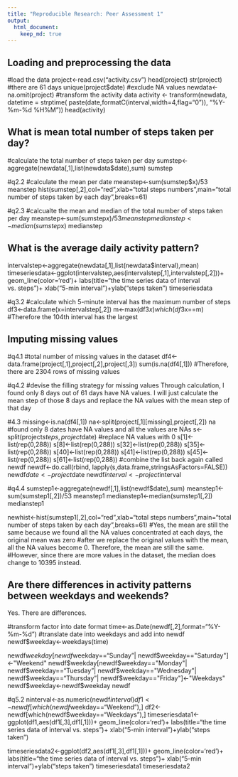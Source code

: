```yaml
---
title: "Reproducible Research: Peer Assessment 1"
output: 
  html_document:
    keep_md: true
---
```



## Loading and preprocessing the data
#load the data
project<-read.csv("activity.csv")
head(project)
str(project)
#there are 61 days
unique(project$date) 
#exclude NA values
newdata<-na.omit(project)
#transform the activity data
activity <- transform(newdata, 
                      datetime = strptime( paste(date,formatC(interval,width=4,flag="0")), "%Y-%m-%d %H%M"))
head(activity)  


## What is mean total number of steps taken per day?

#calculate the total number of steps taken per day
sumstep<-aggregate(newdata[,1],list(newdata$date),sum)
sumstep

#q2.2
#calculate the mean per date
meanstep<-sum(sumstep$x)/53
meanstep
hist(sumstep[,2],col="red",xlab="total steps numbers",main="total number of steps taken by each day",breaks=61)

#q2.3
#calcualte the mean and median of the total number of steps taken per day
meanstep<-sum(sumstep$x)/53
meanstep
medianstep<-median(sumstep$x)
medianstep


## What is the average daily activity pattern?
intervalstep<-aggregate(newdata[,1],list(newdata$interval),mean)
timeseriesdata<-ggplot(intervalstep,aes(intervalstep[,1],intervalstep[,2]))+
  geom_line(color='red')+
  labs(title="the time series data of interval vs. steps")+
  xlab("5-min interval")+ylab("steps taken")
timeseriesdata

#q3.2
#calculate which 5-minute interval has the maximum number of steps
df3<-data.frame(x=intervalstep[,2])
m<-max(df3$x)
which(df3$x==m)
#Therefore the 104th interval has the largest 

## Imputing missing values
#q4.1
#total number of missing values in the dataset
df4<-data.frame(project[,1],project[,2],project[,3])
sum(is.na(df4[,1]))
#Therefore, there are 2304 rows of missing values

#q4.2
#devise the filling strategy for missing values
Through calculation, I found only 8 days out of 61 days have NA values.
I will just calculate the mean step of those 8 days and replace the NA values
with the mean step of that day

#4.3
missing<-is.na(df4[,1])
na<-split(project[,1][missing],project[,2])
na
#found only 8 dates have NA values and all the values are NAs
s<-split(project$steps,project$date)
#replace NA values with 0
s[1]<-list(rep(0,288))
s[8]<-list(rep(0,288))
s[32]<-list(rep(0,288))
s[35]<-list(rep(0,288))
s[40]<-list(rep(0,288))
s[41]<-list(rep(0,288))
s[45]<-list(rep(0,288))
s[61]<-list(rep(0,288))
#combine the list back again called newdf
newdf<-do.call(rbind, lapply(s,data.frame,stringsAsFactors=FALSE))
newdf$date<-project$date
newdf$interval<-project$interval

#q4.4
sumstep1<-aggregate(newdf[,1],list(newdf$date),sum)
meanstep1<-sum(sumstep1[,2])/53
meanstep1
medianstep1<-median(sumstep1[,2])
medianstep1

newhist<-hist(sumstep1[,2],col="red",xlab="total steps numbers",main="total number of steps taken by each day",breaks=61)
#Yes, the mean are still the same because we found all the NA values concentrated at each days, the original mean was zero
#after we replace the original values with the mean, all the NA values become 0. Therefore, the mean are still the same.
#However, since there are more values in the dataset, the median does change to 10395 instead.



## Are there differences in activity patterns between weekdays and weekends?
Yes. There are differences.

#transform factor into date format
time<-as.Date(newdf[,2],format="%Y-%m-%d")
#translate date into weekdays and add into newdf
newdf$weekday<-weekdays(time)

newdf$weekday[newdf$weekday=="Sunday"| newdf$weekday=="Saturday"]<-"Weekend"
newdf$weekday[newdf$weekday=="Monday"| newdf$weekday=="Tuesday"| newdf$weekday=="Wednesday"| newdf$weekday=="Thursday"| newdf$weekday=="Friday"]<-"Weekdays"
newdf$weekday<-newdf$weekday
newdf

#q5.2
ninterval<-as.numeric(newdf$interval)
df1<-newdf[which(newdf$weekday=="Weekend"),]
df2<-newdf[which(newdf$weekday=="Weekdays"),]
timeseriesdata1<-ggplot(df1,aes(df1[,3],df1[,1]))+
  geom_line(color='red')+
  labs(title="the time series data of interval vs. steps")+
  xlab("5-min interval")+ylab("steps taken")

timeseriesdata2<-ggplot(df2,aes(df1[,3],df1[,1]))+
  geom_line(color='red')+
  labs(title="the time series data of interval vs. steps")+
  xlab("5-min interval")+ylab("steps taken")
timeseriesdata1
timeseriesdata2

